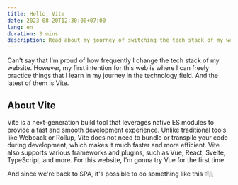 ```yaml
---
title: Hello, Vite
date: 2023-08-20T12:30:00+07:00
lang: en
duration: 3 mins
description: Read about my journey of switching the tech stack of my website to Vite, a fast and modern build tool. I will show you the features and benefits of Vite and how I used Vue as a framework.
---
```


Can't say that I'm proud of how frequently I change the tech stack of my website. However, my first intention for this web is where I can freely practice things that I learn in my journey in the technology field. And the latest of them is Vite.

## About Vite

Vite is a next-generation build tool that leverages native ES modules to provide a fast and smooth development experience. Unlike traditional tools like Webpack or Rollup, Vite does not need to bundle or transpile your code during development, which makes it much faster and more efficient. Vite also supports various frameworks and plugins, such as Vue, React, Svelte, TypeScript, and more. For this website, I'm gonna try Vue for the first time.

And since we're back to SPA, it's possible to do something like this 👇🏼

<div class="text-center">
  <ThemeToggle client:only="vue" class="text-2xl pb-2 pt-1" />
</div>
